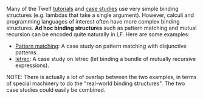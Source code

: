 Many of the Twelf [[tutorials]] and [[case studies]] use very simple binding structures (e.g. lambdas that take a single argument). However, calculi and programming languages of interest often have more complex binding structures. '''Ad hoc binding structures''' such as pattern matching and mutual recursion can be encoded quite naturally in LF. Here are some examples:

* [[Pattern matching]]: A case study on pattern matching with disjunctive patterns.
* [[letrec]]: A case study on letrec (let binding a bundle of mutually recursive expressions). 

NOTE: There is actually a lot of overlap between the two examples, in terms of special machinery to do the "real-world binding structures". The two case studies could easily be combined.